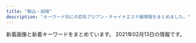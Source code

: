 ```yaml
---
title: "駒込・田端"
description: "キーワード別にの巨乳アジアン・チャイナエステ嬢情報をまとめました。"
---
```


新着画像と新着キーワードをまとめています。
2021年02月13日の情報です。

<DmmAffiliateIns />
<KeywordTable
  shops={
    [
    {
        "keywords": {},
        "name": "Chocolate -\u30c1\u30e7\u30b3\u30ec\u30fc\u30c8-",
        "img_links": [
            "http://relax-treat.com/css/tel01.png",
            "http://relax-treat.com/css/top02.jpg",
            "http://relax-treat.com/css/nav/nav-006.jpg",
            "http://relax-treat.com/staff/nana/01.jpg",
            "http://relax-treat.com/staff/ami/02.jpg",
            "http://relax-treat.com/css/nav/nav-005.jpg",
            "http://relax-treat.com/staff/rumi/01.jpg",
            "http://relax-treat.com/staff/anna/01.jpg",
            "http://relax-treat.com/css/staff/new.jpg",
            "http://relax-treat.com/css/top-left0001.jpg",
            "http://relax-treat.com/staff/ai/01.jpg",
            "http://relax-treat.com/staff/koko/02.jpg",
            "http://relax-treat.com/staff/mei/02.jpg",
            "http://relax-treat.com/css/nav/nav-004.jpg",
            "http://relax-treat.com/css/nav/nav-003.jpg",
            "http://relax-treat.com/css/nav/nav-002.jpg",
            "http://relax-treat.com/css/staff/up.jpg",
            "http://relax-treat.com/staff/mei/01.jpg",
            "http://relax-treat.com/css/nav/nav-001.jpg",
            "http://relax-treat.com/staff/ami/01.jpg",
            "http://relax-treat.com/staff/anna/02.jpg",
            "http://relax-treat.com/staff/haru/01.jpg",
            "http://relax-treat.com/css/top-left02.jpg",
            "http://relax-treat.com/staff/koko/01.jpg"
        ],
        "url": "http://relax-treat.com/",
        "station": "JR\u99d2\u8fbc\u99c5\u6771\u53e3"
    },
    {
        "name": "\u30de\u30b7\u30e5\u30de\u30ed",
        "url": "http://arm-es.com/",
        "station": "JR\u99d2\u8fbc\u99c5\u6771\u53e3",
        "keywords": {},
        "img_links": [
            "http://arm-es.com/media/sites/13/2021/02/1612779404-flash.jpg",
            "http://arm-es.com/media/sites/13/elementor/thumbs/1612941250-2-p2nc276jzst1ag5kjadb8ljz412n1kwl8w2sec9qjk.jpg",
            "http://arm-es.com/media/sites/13/elementor/thumbs/1612941267-3-p2nc2n5s8wdne3iijmujipa4axtqhup7qyec8bx9rs.jpg",
            "http://arm-es.com/media/sites/13/2021/02/1612941410-5.jpg",
            "http://arm-es.com/media/sites/13/2021/02/r2-1.jpg",
            "http://arm-es.com/media/sites/13/elementor/thumbs/1612941250-2-p2nc276j0prrwq5q4xxvubba7e0huzxs0rb32mkypk.jpg",
            "http://arm-es.com/media/sites/13/elementor/thumbs/1612941284-4-p2nc3352g60s96v5co6mldhnb4p4bafgpa9apqyco0.jpg",
            "http://arm-es.com/media/sites/13/2021/02/1612779406-flash1.jpg",
            "http://arm-es.com/media/sites/13/elementor/thumbs/1612941234-1-p2nc1s53zd76qyrkkrfuqf3wp82mfua2movbe779h4.jpg",
            "http://arm-es.com/media/sites/13/elementor/thumbs/1612941358-6-p2nc50p3itmqqm29o5tlblp2d044yb4sepriwieg1k.jpg",
            "http://arm-es.com/media/sites/13/elementor/thumbs/1612941358-6-p2nc50p4hwo04c242i90pvxr9n6a4w3lmuj88837vk.jpg",
            "http://arm-es.com/media/sites/13/elementor/thumbs/1612941267-3-p2nc2n5t7zewrticxz9ywzit7kvvofo0z361k1m1ls.jpg",
            "http://arm-es.com/media/sites/13/2021/02/r1-1.jpg",
            "http://arm-es.com/media/sites/13/elementor/thumbs/1612941284-4-p2nc3351h2zivgvaybr7738yehmz4pgnh5hle19ku0.jpg",
            "http://arm-es.com/media/sites/13/elementor/thumbs/1612941410-5-p2nc6dkpe7hnic39qqy6x9d191f82kitxforuwdz20.jpg",
            "http://arm-es.com/media/sites/13/elementor/thumbs/1612941234-1-p2nc1s54yg8g4orez3va4pcllv4rmf8vutn0pww1b4.jpg",
            "http://arm-es.com/media/sites/13/2021/02/1612776477-top.jpg"
        ]
    },
    {
        "station": "JR\u99d2\u8fbc\u99c5\u5317\u53e3",
        "url": "http://relaxation.red/",
        "keywords": {},
        "name": "\u7652\u51e6\uff5e\u30e6\u30c9\u30b3\u30ed\uff5e",
        "img_links": [
            "http://relaxation.red/img/top.jpg",
            "http://relaxation.red/img/st2.jpg",
            "http://relaxation.red/img/st5.jpg",
            "http://relaxation.red/img/fla.jpg",
            "http://relaxation.red/img/rect.jpg",
            "http://relaxation.red/img/st9.jpg",
            "http://relaxation.red/img/st91.jpg",
            "http://relaxation.red/img/st4.jpg",
            "http://relaxation.red/img/st1.jpg",
            "http://relaxation.red/img/st3.jpg",
            "http://relaxation.red/img/stat.jpg",
            "http://relaxation.red/img/st7.jpg",
            "http://relaxation.red/img/kan.jpg",
            "http://relaxation.red/img/acct.jpg",
            "http://relaxation.red/img/st6.jpg"
        ]
    },
    {
        "img_links": [],
        "url": "http://ko-relax.info/",
        "keywords": {},
        "name": "\u3066\u3082\u307f\u3084",
        "station": "JR\u99d2\u8fbc\u99c5\u6771\u53e3"
    },
    {
        "keywords": {},
        "name": "\u7652\u3057\u306e\u68ee",
        "station": "JR\u99d2\u8fbc\u99c5\u5357\u53e3",
        "url": "http://iyashinomori.oks.bz/",
        "img_links": [
            "http://iyashinomori.oks.bz/images/room2.jpg",
            "http://iyashinomori.oks.bz/images/mobile.jpg",
            "http://iyashinomori.oks.bz/images/room3.jpg",
            "http://iyashinomori.oks.bz/photos/sites/72/2020/10/2020101903203761.jpg",
            "http://iyashinomori.oks.bz/images/s_staff.png",
            "http://iyashinomori.oks.bz/images/top.jpg",
            "http://iyashinomori.oks.bz/photos/sites/72/2020/10/2020101903314748.jpg",
            "http://iyashinomori.oks.bz/images/s_news.jpg",
            "http://iyashinomori.oks.bz/photos/sites/72/2020/10/2020101903314523.jpg",
            "http://iyashinomori.oks.bz/images/room4.jpg",
            "http://iyashinomori.oks.bz/images/bj2.jpg",
            "http://iyashinomori.oks.bz/photos/sites/72/2020/10/2020101903342723.jpg",
            "http://iyashinomori.oks.bz/images/room1.jpg",
            "http://iyashinomori.oks.bz/images/bj3.jpg",
            "http://iyashinomori.oks.bz/photos/sites/72/2020/10/2020101903314625.jpg"
        ]
    },
    {
        "url": "http://www.ko-story.com/",
        "keywords": {
            "89": 2,
            "D": 8,
            "88": 6
        },
        "station": "JR\u99d2\u8fbc\u99c5\u5357\u53e3",
        "img_links": [
            "http://www.ko-story.com/css/main-girl02.png",
            "http://www.ko-story.com/css/main-staff01.jpg",
            "http://www.ko-story.com/css/nav/nav-002.jpg",
            "http://www.ko-story.com/css/nav/nav-001.jpg",
            "http://www.ko-story.com/css/staff/staff-012-a.jpg",
            "http://www.ko-story.com/css/staff/staff-010-a.jpg",
            "http://www.ko-story.com/css/nav/nav-005.jpg",
            "http://www.ko-story.com/css/osusume-013.jpg",
            "http://www.ko-story.com/css/staff/staff-012-b.jpg",
            "http://www.ko-story.com/css/osusume-00014a.jpg",
            "http://www.ko-story.com/css/top01-left03.jpg",
            "http://www.ko-story.com/css/head-change.jpg",
            "http://www.ko-story.com/css/top01-left01.png",
            "http://www.ko-story.com/css/tel01.png",
            "http://www.ko-story.com/css/staff/staff-0014-a.jpg",
            "http://www.ko-story.com/css/top01-left02.jpg",
            "http://www.ko-story.com/css/nav/nav-004.jpg",
            "http://www.ko-story.com/css/main-staff03.jpg",
            "http://www.ko-story.com/css/osusume-011.jpg",
            "http://www.ko-story.com/css/staff/staff-0013-b.jpg",
            "http://www.ko-story.com/css/nav/nav-006.jpg",
            "http://www.ko-story.com/css/staff/staff-010-b.jpg",
            "http://www.ko-story.com/css/nav/nav-003.jpg",
            "http://www.ko-story.com/css/staff/staff-0013-a.jpg",
            "http://www.ko-story.com/css/staff/staff-0014-b.jpg",
            "http://www.ko-story.com/css/nav/nav-007.jpg"
        ],
        "name": "\u30b9\u30c8\u30fc\u30ea\u30fc"
    },
    {
        "station": "JR\u99d2\u8fbc\u99c5\u5317\u53e3",
        "keywords": {
            "D": 4,
            "85": 1,
            "86": 2,
            "87": 1
        },
        "name": "\u3046\u3055\u304e",
        "img_links": [
            "http://koukou.ests.co/images/acc1.jpg",
            "http://koukou.a1.jps.cm/upload/sites/26/2020/07/2020071510180978-200x268.jpg",
            "http://koukou.a1.jps.cm/upload/sites/26/2020/08/2020080301274439-200x268.jpg",
            "http://koukou.ests.co/images/acc3.jpg",
            "http://koukou.ests.co/images/news.jpg",
            "http://koukou.a1.jps.cm/upload/sites/26/2020/10/202010230133115-200x268.jpg",
            "http://koukou.a1.jps.cm/upload/sites/26/2021/01/2021013006464349-350x467.jpg",
            "http://koukou.ests.co/images/staff_line.jpg",
            "http://koukou.a1.jps.cm/upload/sites/26/2021/01/2021013006464349-200x268.jpg",
            "http://koukou.a1.jps.cm/upload/sites/26/2020/07/2020071510180978-350x467.jpg",
            "http://koukou.ests.co/images/bjs3.jpg",
            "http://koukou.a1.jps.cm/upload/sites/26/2020/10/202010230133115-350x467.jpg",
            "http://koukou.a1.jps.cm/upload/sites/26/2020/08/2020080301274439-350x467.jpg",
            "http://koukou.ests.co/images/link_line.jpg",
            "http://koukou.ests.co/images/mobile.jpg",
            "http://koukou.ests.co/images/acc4.jpg",
            "http://koukou.ests.co/images/acc2.jpg",
            "http://koukou.ests.co/images/top.jpg",
            "http://koukou.ests.co/images/pick.jpg"
        ],
        "url": "http://koukou.ests.co/"
    }
]
}
/>
<DmmAffiliateScript />
